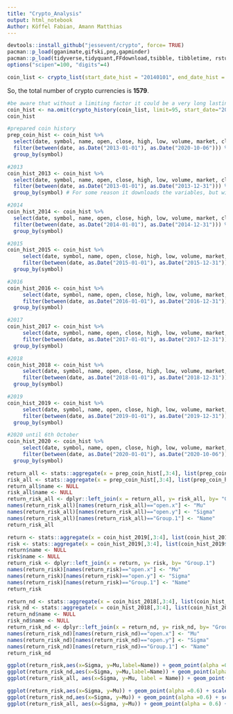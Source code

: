 ```yaml
---
title: "Crypto_Analysis"
output: html_notebook
Author: Köffel Fabian, Amann Matthias
---
```

```r
devtools::install_github("jessevent/crypto", force= TRUE)
pacman::p_load(gganimate,gifski,png,gapminder)
pacman::p_load(tidyverse,tidyquant,FFdownload,tsibble, tibbletime, rstudioapi, data.table, crypto2)
options("scipen"=100, "digits"=4)
```

```r
coin_list <- crypto_list(start_date_hist = "20140101", end_date_hist = "20201006", date_gap = "months")
```

So, the total number of crypto currencies is __1579__. 

```r
#be aware that without a limiting factor it could be a very long lasting download
coin_hist <- na.omit(crypto_history(coin_list, limit=95, start_date="20140101", end_date = "20201006", sleep = 1))
coin_hist
```

```r
#prepared coin history
prep_coin_hist <- coin_hist %>%
  select(date, symbol, name, open, close, high, low, volume, market, close_ratio, spread) %>%
  filter(between(date, as.Date("2013-01-01"), as.Date("2020-10-06"))) %>%
  group_by(symbol)

#2013
coin_hist_2013 <- coin_hist %>%
  select(date, symbol, name, open, close, high, low, volume, market, close_ratio, spread) %>%
  filter(between(date, as.Date("2013-01-01"), as.Date("2013-12-31"))) %>%
  group_by(symbol) # For some reason it downloads the variables, but without any observation

#2014
coin_hist_2014 <- coin_hist %>%
  select(date, symbol, name, open, close, high, low, volume, market, close_ratio, spread) %>%
  filter(between(date, as.Date("2014-01-01"), as.Date("2014-12-31"))) %>%
  group_by(symbol)

#2015
coin_hist_2015 <- coin_hist %>%
     select(date, symbol, name, open, close, high, low, volume, market, close_ratio, spread) %>%
     filter(between(date, as.Date("2015-01-01"), as.Date("2015-12-31"))) %>%
  group_by(symbol)

#2016
coin_hist_2016 <- coin_hist %>%
     select(date, symbol, name, open, close, high, low, volume, market, close_ratio, spread) %>%
     filter(between(date, as.Date("2016-01-01"), as.Date("2016-12-31"))) %>%
  group_by(symbol)

#2017
coin_hist_2017 <- coin_hist %>%
     select(date, symbol, name, open, close, high, low, volume, market, close_ratio, spread) %>%
     filter(between(date, as.Date("2017-01-01"), as.Date("2017-12-31"))) %>%
  group_by(symbol)

#2018
coin_hist_2018 <- coin_hist %>%
     select(date, symbol, name, open, close, high, low, volume, market, close_ratio, spread) %>%
     filter(between(date, as.Date("2018-01-01"), as.Date("2018-12-31"))) %>%
  group_by(symbol)

#2019
coin_hist_2019 <- coin_hist %>%
     select(date, symbol, name, open, close, high, low, volume, market, close_ratio, spread) %>%
     filter(between(date, as.Date("2019-01-01"), as.Date("2019-12-31"))) %>%
  group_by(symbol)

#2020 until 6th October
coin_hist_2020 <- coin_hist %>%
     select(date, symbol, name, open, close, high, low, volume, market, close_ratio, spread) %>%
     filter(between(date, as.Date("2020-01-01"), as.Date("2020-10-06"))) %>%
  group_by(symbol)
```

```r
return_all <- stats::aggregate(x = prep_coin_hist[,3:4], list(prep_coin_hist$name), mean)
risk_all <- stats::aggregate(x = prep_coin_hist[,3:4], list(prep_coin_hist$name),sd)
return_all$name <- NULL
risk_all$name <- NULL
return_risk_all <- dplyr::left_join(x = return_all, y= risk_all, by= "Group.1")
names(return_risk_all)[names(return_risk_all)=="open.x"] <- "Mu"
names(return_risk_all)[names(return_risk_all)=="open.y"] <- "Sigma"
names(return_risk_all)[names(return_risk_all)=="Group.1"] <- "Name"
return_risk_all
```


```r
return <- stats::aggregate(x = coin_hist_2019[,3:4], list(coin_hist_2019$name), mean)
risk <- stats::aggregate(x = coin_hist_2019[,3:4], list(coin_hist_2019$name),sd)
return$name <- NULL
risk$name <- NULL
return_risk <- dplyr::left_join(x = return, y= risk, by= "Group.1")
names(return_risk)[names(return_risk)=="open.x"] <- "Mu"
names(return_risk)[names(return_risk)=="open.y"] <- "Sigma"
names(return_risk)[names(return_risk)=="Group.1"] <- "Name"
return_risk
```
```r
return_nd <- stats::aggregate(x = coin_hist_2018[,3:4], list(coin_hist_2018$name), mean)
risk_nd <- stats::aggregate(x = coin_hist_2018[,3:4], list(coin_hist_2018$name),sd)
return_nd$name <- NULL
risk_nd$name <- NULL
return_risk_nd <- dplyr::left_join(x = return_nd, y= risk_nd, by= "Group.1")
names(return_risk_nd)[names(return_risk_nd)=="open.x"] <- "Mu"
names(return_risk_nd)[names(return_risk_nd)=="open.y"] <- "Sigma"
names(return_risk_nd)[names(return_risk_nd)=="Group.1"] <- "Name"
return_risk_nd
```


```r
ggplot(return_risk,aes(x=Sigma, y=Mu,label=Name)) + geom_point(alpha =0.6) + scale_x_log10() + scale_y_log10() + geom_text(aes(label=Name),hjust=0, vjust=0) + ggtitle("2019")
ggplot(return_risk_nd,aes(x=Sigma, y=Mu,label=Name)) + geom_point(alpha =0.6) + scale_x_log10() + scale_y_log10() + geom_text(aes(label=Name),hjust=0, vjust=0) + ggtitle("2018")
ggplot(return_risk_all, aes(x=Sigma, y=Mu, label = Name)) + geom_point(alpha = 0.6) + scale_x_log10() + scale_y_log10() + geom_text(aes(label = Name), hjust=0, vjust=0) + ggtitle("All")
```
```r
ggplot(return_risk,aes(x=Sigma, y=Mu)) + geom_point(alpha =0.6) + scale_x_log10() + scale_y_log10()  + ggtitle("2019")
ggplot(return_risk_nd,aes(x=Sigma, y=Mu)) + geom_point(alpha =0.6) + scale_x_log10() + scale_y_log10() + ggtitle("2018")
ggplot(return_risk_all, aes(x=Sigma, y=Mu)) + geom_point(alpha = 0.6) + scale_x_log10() + scale_y_log10() + ggtitle("All")
```






